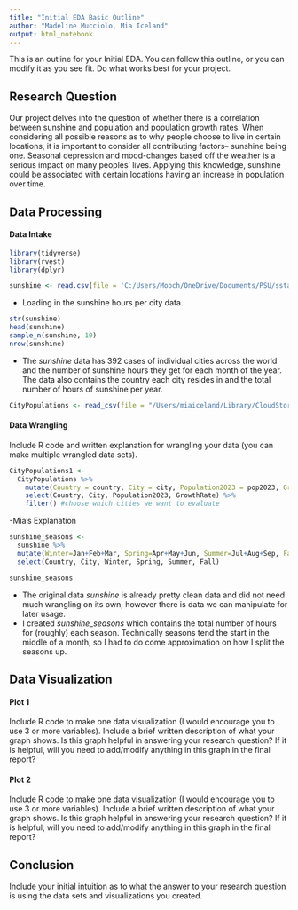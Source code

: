 ```yaml
---
title: "Initial EDA Basic Outline"
author: "Madeline Mucciolo, Mia Iceland"
output: html_notebook
---
```


This is an outline for your Initial EDA. You can follow this outline, or you can modify it as you see fit. Do what works best for your project. 

## Research Question 

Our project delves into the question of whether there is a correlation between sunshine and population and population growth rates. When considering all possible reasons as to why people choose to live in certain locations, it is important to consider all contributing factors-- sunshine being one. Seasonal depression and mood-changes based off the weather is a serious impact on many peoples' lives. Applying this knowledge, sunshine could be associated with certain locations having an increase in population over time. 


## Data Processing 

#### Data Intake 
```r
library(tidyverse)
library(rvest)
library(dplyr)
```

```r
sunshine <- read.csv(file = 'C:/Users/Mooch/OneDrive/Documents/PSU/sstat184/Sunshine hours for cities in the world.csv')
```
- Loading in the sunshine hours per city data.

```r
str(sunshine)
head(sunshine)
sample_n(sunshine, 10)
nrow(sunshine)
```
- The *sunshine* data has 392 cases of individual cities across the world and the number of sunshine hours they get for each month of the year. The data also contains the country each city resides in and the total number of hours of sunshine per year.


```r
CityPopulations <- read_csv(file = "/Users/miaiceland/Library/CloudStorage/OneDrive-ThePennsylvaniaStateUniversity/Stat-184/world-city-listing.csv")
```


#### Data Wrangling 
Include R code and written explanation for wrangling your data (you can make multiple wrangled data sets). 

```r
CityPopulations1 <-
  CityPopulations %>%
    mutate(Country = country, City = city, Population2023 = pop2023, GrowthRate = growthRate) %>%
    select(Country, City, Population2023, GrowthRate) %>%
    filter() #choose which cities we want to evaluate
```

-Mia's Explanation

```r
sunshine_seasons <-
  sunshine %>%
  mutate(Winter=Jan+Feb+Mar, Spring=Apr+May+Jun, Summer=Jul+Aug+Sep, Fall=Oct+Nov+Dec) %>%
  select(Country, City, Winter, Spring, Summer, Fall)

sunshine_seasons
```

- The original data *sunshine* is already pretty clean data and did not need much wrangling on its own, however there is data we can manipulate for later usage. 
- I created *sunshine_seasons* which contains the total number of hours for (roughly) each season. Technically seasons tend the start in the middle of a month, so I had to do come approximation on how I split the seasons up.


## Data Visualization

#### Plot 1

Include R code to make one data visualization (I would encourage you to use 3 or more variables). Include a brief written description of what your graph shows. Is this graph helpful in answering your research question? If it is helpful, will you need to add/modify anything in this graph in the final report? 

#### Plot 2

Include R code to make one data visualization (I would encourage you to use 3 or more variables). Include a brief written description of what your graph shows. Is this graph helpful in answering your research question? If it is helpful, will you need to add/modify anything in this graph in the final report? 


## Conclusion

Include your initial intuition as to what the answer to your research question is using the data sets and visualizations you created. 